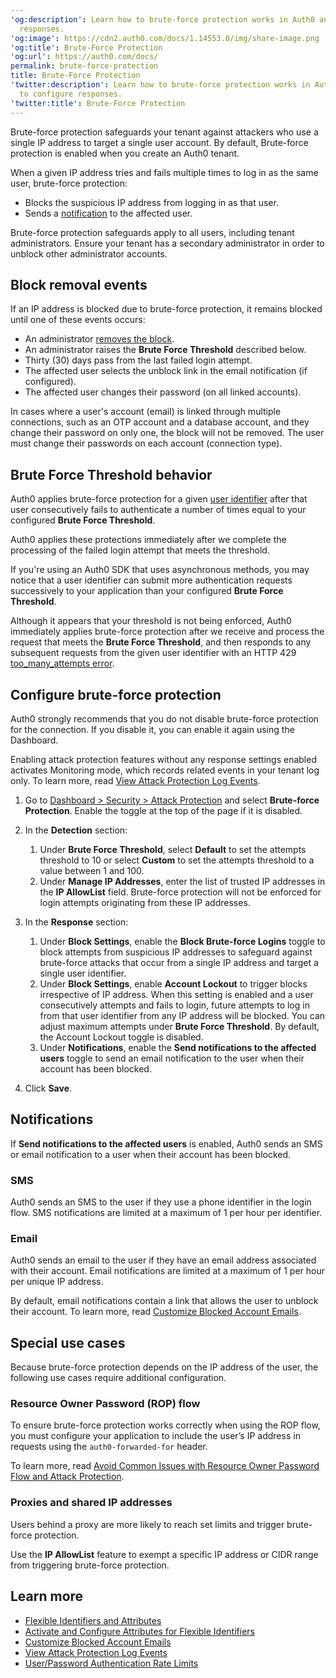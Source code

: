 ---
'og:description': Learn how to brute-force protection works in Auth0 and how to configure
  responses.
'og:image': https://cdn2.auth0.com/docs/1.14553.0/img/share-image.png
'og:title': Brute-Force Protection
'og:url': https://auth0.com/docs/
permalink: brute-force-protection
title: Brute-Force Protection
'twitter:description': Learn how to brute-force protection works in Auth0 and how
  to configure responses.
'twitter:title': Brute-Force Protection
---
<Tooltip tip="Brute-force Protection: Form of attack protection that safeguards against brute-force attacks that occur from a single IP address and target a single user account." cta="View Glossary" href="/docs/glossary?term=Brute-force+protection">Brute-force protection</Tooltip> safeguards your tenant against attackers who use a single IP address to target a single user account. By default, Brute-force protection is enabled when you create an Auth0 tenant.

When a given IP address tries and fails multiple times to log in as the same user, brute-force protection:

* Blocks the suspicious IP address from logging in as that user.
* Sends a [notification](#notifications) to the affected user.

<Warning>

Brute-force protection safeguards apply to all users, including tenant administrators. Ensure your tenant has a secondary administrator in order to unblock other administrator accounts.

</Warning>

## Block removal events

If an IP address is blocked due to brute-force protection, it remains blocked until one of these events occurs:

* An administrator [removes the block](https://auth0.com/docs/api/management/v2/#!/User_Blocks/get_user_blocks).
* An administrator raises the **Brute Force Threshold** described below.
* Thirty (30) days pass from the last failed login attempt.
* The affected user selects the unblock link in the email notification (if configured).
* The affected user changes their password (on all linked accounts).

<Callout icon="file-lines" color="#0EA5E9" iconType="regular">

In cases where a user's account (email) is linked through multiple connections, such as an OTP account and a database account, and they change their password on only one, the block will not be removed. The user must change their passwords on each account (connection type).

</Callout>

## Brute Force Threshold behavior

Auth0 applies brute-force protection for a given [user identifier](/docs/authenticate/database-connections/flexible-identifiers-and-attributes#attribute-and-identifier-definitions) after that user consecutively fails to authenticate a number of times equal to your configured **Brute Force Threshold**.

Auth0 applies these protections immediately after we complete the processing of the failed login attempt that meets the threshold.

<Callout icon="file-lines" color="#0EA5E9" iconType="regular">

If you're using an Auth0 SDK that uses asynchronous methods, you may notice that a user identifier can submit more authentication requests successively to your application than your configured **Brute Force Threshold**.

Although it appears that your threshold is not being enforced, Auth0 immediately applies brute-force protection after we receive and process the request that meets the **Brute Force Threshold**, and then responds to any subsequent requests from the given user identifier with an HTTP 429 [too_many_attempts error](/docs/libraries/common-auth0-library-authentication-errors#sign-up).

</Callout>

## Configure brute-force protection

Auth0 strongly recommends that you do not disable brute-force protection for the connection. If you disable it, you can enable it again using the Dashboard.

<Warning>

Enabling attack protection features without any response settings enabled activates Monitoring mode, which records related events in your tenant log only. To learn more, read [View Attack Protection Log Events](/docs/secure/attack-protection/view-attack-protection-events).

</Warning>

1. Go to [Dashboard > Security > Attack Protection](https://manage.auth0.com/#/security/attack-protection) and select **Brute-force Protection**. Enable the toggle at the top of the page if it is disabled.
2. In the **Detection** section:

   1. Under **Brute Force Threshold**, select **Default** to set the attempts threshold to 10 or select **Custom** to set the attempts threshold to a value between 1 and 100.
   2. Under **Manage IP Addresses**, enter the list of trusted IP addresses in the **IP AllowList** field. Brute-force protection will not be enforced for login attempts originating from these IP addresses.
3. In the **Response** section:

   1. Under **Block Settings**, enable the **Block Brute-force Logins** toggle to block attempts from suspicious IP addresses to safeguard against brute-force attacks that occur from a single IP address and target a single user identifier.
   2. Under **Block Settings**, enable **Account Lockout** to trigger blocks irrespective of IP address. When this setting is enabled and a user consecutively attempts and fails to login, future attempts to log in from that user identifier from any IP address will be blocked. You can adjust maximum attempts under **Brute Force Threshold**. By default, the Account Lockout toggle is disabled.
   3. Under **Notifications**, enable the **Send notifications to the affected users** toggle to send an email notification to the user when their account has been blocked.
4. Click **Save**.

## Notifications

If **Send notifications to the affected users** is enabled, Auth0 sends an SMS or email notification to a user when their account has been blocked.

### SMS

Auth0 sends an SMS to the user if they use a phone identifier in the login flow. SMS notifications are limited at a maximum of 1 per hour per identifier.

### Email

Auth0 sends an email to the user if they have an email address associated with their account. Email notifications are limited at a maximum of 1 per hour per unique IP address.

By default, email notifications contain a link that allows the user to unblock their account. To learn more, read [Customize Blocked Account Emails](/docs/customize/email/customize-blocked-account-emails).

## Special use cases

Because brute-force protection depends on the IP address of the user, the following use cases require additional configuration.

### Resource Owner Password (ROP) flow

To ensure brute-force protection works correctly when using the ROP flow, you must configure your application to include the user’s IP address in requests using the `auth0-forwarded-for` header.

To learn more, read [Avoid Common Issues with Resource Owner Password Flow and Attack Protection](/docs/get-started/authentication-and-authorization-flow/resource-owner-password-flow/avoid-common-issues-with-resource-owner-password-flow-and-attack-protection).

### Proxies and shared IP addresses

Users behind a proxy are more likely to reach set limits and trigger brute-force protection.

Use the **IP AllowList** feature to exempt a specific IP address or CIDR range from triggering brute-force protection.

## Learn more

* [Flexible Identifiers and Attributes](/docs/authenticate/database-connections/flexible-identifiers-and-attributes)
* [Activate and Configure Attributes for Flexible Identifiers](/docs/authenticate/database-connections/activate-and-configure-attributes-for-flexible-identifiers)
* [Customize Blocked Account Emails](/docs/customize/email/customize-blocked-account-emails)
* [View Attack Protection Log Events](/docs/secure/attack-protection/view-attack-protection-events)
* [User/Password Authentication Rate Limits](/docs/troubleshoot/customer-support/operational-policies/rate-limit-policy/database-connections-rate-limits)
